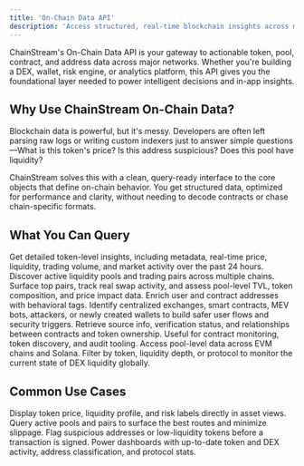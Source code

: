 ```yaml
---
title: 'On-Chain Data API'
description: 'Access structured, real-time blockchain insights across major networks'
---
```


<Info>
ChainStream's On-Chain Data API is your gateway to actionable token, pool, contract, and address data across major networks. Whether you're building a DEX, wallet, risk engine, or analytics platform, this API gives you the foundational layer needed to power intelligent decisions and in-app insights.
</Info>

## Why Use ChainStream On-Chain Data?

Blockchain data is powerful, but it's messy. Developers are often left parsing raw logs or writing custom indexers just to answer simple questions—What is this token's price? Is this address suspicious? Does this pool have liquidity?

ChainStream solves this with a clean, query-ready interface to the core objects that define on-chain behavior. You get structured data, optimized for performance and clarity, without needing to decode contracts or chase chain-specific formats.

## What You Can Query

<CardGroup cols={2}>
  <Card title="Token Data" icon="coins" color="#4D9CFF">
    Get detailed token-level insights, including metadata, real-time price, liquidity, trading volume, and market activity over the past 24 hours.
  </Card>
  
  <Card title="DEX Pair & Pool Info" icon="arrow-right-arrow-left" color="#16A34A">
    Discover active liquidity pools and trading pairs across multiple chains. Surface top pairs, track real swap activity, and assess pool-level TVL, token composition, and price impact data.
  </Card>
  
  <Card title="Address Intelligence" icon="address-card" color="#FB6514">
    Enrich user and contract addresses with behavioral tags. Identify centralized exchanges, smart contracts, MEV bots, attackers, or newly created wallets to build safer user flows and security triggers.
  </Card>
  
  <Card title="Smart Contract Metadata" icon="file-contract" color="#9333EA">
    Retrieve source info, verification status, and relationships between contracts and token ownership. Useful for contract monitoring, token discovery, and audit tooling.
  </Card>
  
  <Card title="Cross-Chain Pool Lookup" icon="magnifying-glass-chart" color="#0EA5E9">
    Access pool-level data across EVM chains and Solana. Filter by token, liquidity depth, or protocol to monitor the current state of DEX liquidity globally.
  </Card>
</CardGroup>

## Common Use Cases

<CardGroup cols={2}>
  <Card title="Wallet Applications" icon="wallet">
    Display token price, liquidity profile, and risk labels directly in asset views.
  </Card>
  
  <Card title="DEX & Aggregator Platforms" icon="router">
    Query active pools and pairs to surface the best routes and minimize slippage.
  </Card>
  
  <Card title="On-Chain Risk Engines" icon="shield-halved">
    Flag suspicious addresses or low-liquidity tokens before a transaction is signed.
  </Card>
  
  <Card title="Analytics Dashboards" icon="chart-column">
    Power dashboards with up-to-date token and DEX activity, address classification, and protocol stats.
  </Card>
</CardGroup> 